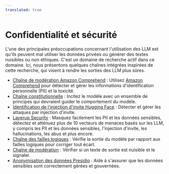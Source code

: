 ```yaml
---
translated: true
---
```


# Confidentialité et sécurité

L'une des principales préoccupations concernant l'utilisation des LLM est qu'ils peuvent mal utiliser les données privées ou générer des textes nuisibles ou non éthiques. C'est un domaine de recherche actif dans ce domaine. Ici, nous présentons quelques chaînes intégrées inspirées de cette recherche, qui visent à rendre les sorties des LLM plus sûres.

- [Chaîne de modération Amazon Comprehend](/docs/guides/productionization/safety/amazon_comprehend_chain) : Utilisez [Amazon Comprehend](https://aws.amazon.com/comprehend/) pour détecter et gérer les informations d'identification personnelle (PII) et la toxicité.
- [Chaîne constitutionnelle](/docs/guides/productionization/safety/constitutional_chain) : Incitez le modèle avec un ensemble de principes qui devraient guider le comportement du modèle.
- [Identification de l'injection d'invite Hugging Face](/docs/guides/productionization/safety/hugging_face_prompt_injection) : Détecter et gérer les attaques par injection d'invite.
- [Layerup Security](/docs/guides/productionization/safety/layerup_security) : Masquez facilement les PII et les données sensibles, détectez et atténuez plus de 10 vecteurs de menaces basés sur les LLM, y compris les PII et les données sensibles, l'injection d'invite, les hallucinations, les abus et plus encore.
- [Chaîne des failles logiques](/docs/guides/productionization/safety/logical_fallacy_chain) : Vérifie la sortie du modèle par rapport aux failles logiques pour corriger tout écart.
- [Chaîne de modération](/docs/guides/productionization/safety/moderation) : Vérifier si un texte de sortie est nuisible et le signaler.
- [Anonymisation des données Presidio](/docs/guides/productionization/safety/presidio_data_anonymization) : Aide à s'assurer que les données sensibles sont correctement gérées et gouvernées.
